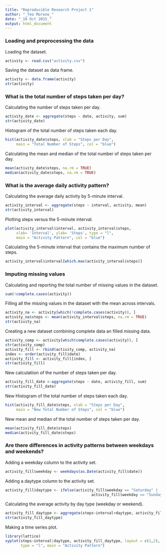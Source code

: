 ```yaml
---
title: "Reproducible Research Project 1"
author: "_Teo Moreno_"
date: "_16 Oct 2015_"
output: html_document
---
```



### Loading and preprocessing the data

Loading the dataset.

```r
activity <- read.csv("activity.csv")
```

Saving the dataset as data frame.

```r
activity <- data.frame(activity)
str(activity)
```

### What is the total number of steps taken per day?

Calculating the number of steps taken per day.

```r
activity_date <- aggregate(steps ~ date, activity, sum)
str(activity_date)
```

Histogram of the total number of steps taken each day.

```r
hist(activity_date$steps, xlab = "Steps per Day",
     main = "Total Number of Steps", col = "blue")
```

Calculating the mean and median of the total number of steps taken per day.

```r
mean(activity_date$steps, na.rm = TRUE)
median(activity_date$steps, na.rm = TRUE)
```

### What is the average daily activity pattern?

Calculating the average daily activity by 5-minute interval.

```r
activity_interval <- aggregate(steps ~ interval, activity, mean)
str(activity_interval)
```

Plotting steps versus the 5-minute interval.

```r
plot(activity_interval$interval, activity_interval$steps,
     xlab= 'Interval', ylab= 'Steps', type = "l",
     main = "Activity Pattern", col = "blue")
```

Calculating the 5-minute interval that contains the maximum number of steps.

```r
activity_interval$interval[which.max(activity_interval$steps)]
```

### Imputing missing values

Calculating and reporting the total number of missing values in the dataset.

```r
sum(!complete.cases(activity))
```

Filling all the missing values in the dataset with the mean across intervals.

```r
activity_na <- activity[which(!complete.cases(activity)), ]
activity_na$steps <- mean(activity_interval$steps, na.rm = TRUE)
str(activity_na)
```

Creating a new dataset combining complete data an filled missing data.

```r
activity_comp <- activity[which(complete.cases(activity)), ]
str(activity_comp)
activity_fill <- rbind(activity_comp, activity_na)
index <- order(activity_fill$date)
activity_fill <- activity_fill[index, ]
str(activity_fill)
```

New calculatiion of the number of steps taken per day.

```r
activity_fill_date <-aggregate(steps ~ date, activity_fill, sum)
str(activity_fill_date)
```

New Histogram of the total number of steps taken each day.

```r
hist(activity_fill_date$steps, xlab = "Steps per Day",
     main = "New Total Number of Steps", col = "blue")
```

New mean and median of the total number of steps taken per day.

```r
mean(activity_fill_date$steps)
median(activity_fill_date$steps)
```

### Are there differences in activity patterns between weekdays and weekends?

Adding a weekday column to the activity set.

```r
activity_fill$weekday <- weekdays(as.Date(activity_fill$date))
```

Adding a daytype column to the activity set.

```r
activity_fill$daytype <- ifelse(activity_fill$weekday == "Saturday" | 
                                       activity_fill$weekday == "Sunday", "Weekend", "Weekday") 
```

Calculating the average activity by day type (weekday or weekend).

```r
activity_fill_daytype <- aggregate(steps~interval+daytype, activity_fill, mean)
str(activity_fill_daytype)
```

Making a time series plot.

```r
library(lattice)
xyplot(steps~interval|daytype, activity_fill_daytype, layout = c(1,2),
       type = "l", main = "Activity Pattern")
```